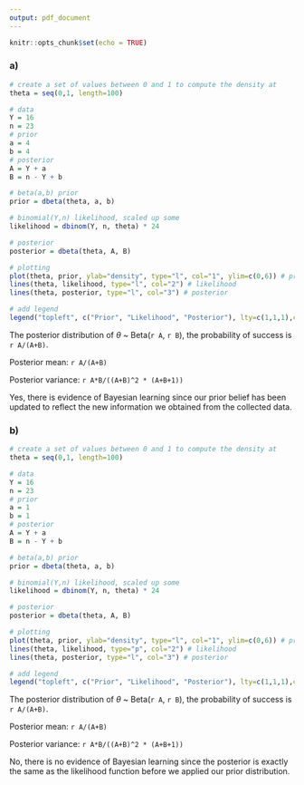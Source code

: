```yaml
---
output: pdf_document
---
```


```r
knitr::opts_chunk$set(echo = TRUE)
```

### a)

```r
# create a set of values between 0 and 1 to compute the density at
theta = seq(0,1, length=100)

# data
Y = 16
n = 23
# prior
a = 4
b = 4
# posterior
A = Y + a
B = n - Y + b

# beta(a,b) prior
prior = dbeta(theta, a, b)

# binomial(Y,n) likelihood, scaled up some
likelihood = dbinom(Y, n, theta) * 24

# posterior
posterior = dbeta(theta, A, B)

# plotting
plot(theta, prior, ylab="density", type="l", col="1", ylim=c(0,6)) # prior
lines(theta, likelihood, type="l", col="2") # likelihood
lines(theta, posterior, type="l", col="3") # posterior

# add legend
legend("topleft", c("Prior", "Likelihood", "Posterior"), lty=c(1,1,1),col=c(1,2,3))
```

The posterior distribution of $\theta$ ~ Beta(`r A`, `r B`), the probability of success is `r A/(A+B)`.

Posterior mean: `r A/(A+B)`

Posterior variance: `r A*B/((A+B)^2 * (A+B+1))`

Yes, there is evidence of Bayesian learning since our prior belief has been updated to reflect the new information we obtained from the collected data.

### b)

```r
# create a set of values between 0 and 1 to compute the density at
theta = seq(0,1, length=100)

# data
Y = 16
n = 23
# prior
a = 1
b = 1
# posterior
A = Y + a
B = n - Y + b

# beta(a,b) prior
prior = dbeta(theta, a, b)

# binomial(Y,n) likelihood, scaled up some
likelihood = dbinom(Y, n, theta) * 24

# posterior
posterior = dbeta(theta, A, B)

# plotting
plot(theta, prior, ylab="density", type="l", col="1", ylim=c(0,6)) # prior
lines(theta, likelihood, type="p", col="2") # likelihood
lines(theta, posterior, type="l", col="3") # posterior

# add legend
legend("topleft", c("Prior", "Likelihood", "Posterior"), lty=c(1,1,1),col=c(1,2,3))
```

The posterior distribution of $\theta$ ~ Beta(`r A`, `r B`), the probability of success is `r A/(A+B)`.

Posterior mean: `r A/(A+B)`

Posterior variance: `r A*B/((A+B)^2 * (A+B+1))`

No, there is no evidence of Bayesian learning since the posterior is exactly the same as the likelihood function before we applied our prior distribution.
